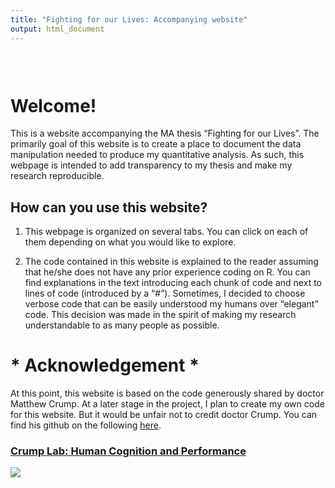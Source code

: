 ```yaml
---
title: "Fighting for our Lives: Accompanying website"
output: html_document
---
```


<style type="text/css">
.title {
  display: none;
}

#getting-started img {
  margin-right: 10px;
}

</style>

<div class="row" style="padding-top: 30px;">
<div class="col-sm-6">

# **Welcome!**

This is a website accompanying the MA thesis "Fighting for our Lives". The primarily goal of this website is 
to create a place to document the data manipulation needed to produce my quantitative analysis. As such, this
webpage is intended to add transparency to my thesis and make my research reproducible.

## How can you use this website?

1. This webpage is organized on several tabs. You can click on each of them depending on what you would like
to explore.

2. The code contained in this website is explained to the reader assuming that he/she does not have any prior
experience coding on R. You can find explanations in the text introducing each chunk of code and next to
lines of code (introduced by a "#"). Sometimes, I decided to choose verbose code that can be easily 
understood my humans over "elegant" code. This decision was made in the spirit of making my research
understandable to as many people as possible.

# * Acknowledgement *
At this point, this website is based on the code generously shared by doctor Matthew Crump. At a later 
stage in the project, I plan to create my own code for this website. But it would be unfair not to credit
doctor Crump. You can find his github on the following [here](https://github.com/CrumpLab).


</div>
<div class="col-sm-6">

### [Crump Lab: Human Cognition and Performance](https://crumplab.github.io)

<a href = "https://crumplab.github.io">
![](images/logo.png)
</a>
</div>
